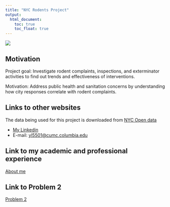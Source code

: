 ```yaml
---
title: "NYC Rodents Project"
output: 
  html_document:
    toc: true
    toc_float: true
---
```


![](https://i.giphy.com/media/v1.Y2lkPTc5MGI3NjExOTE5dDNjaDZmN2xkb242NGhlcGFxZmExZXlyeWt4MGhwMGt2Mm93aCZlcD12MV9pbnRlcm5hbF9naWZfYnlfaWQmY3Q9Zw/PGZDyeFpO56MM/giphy.gif)

## Motivation 
Project goal: Investigate rodent complaints, inspections, and exterminator activities to find out trends and effectiveness of interventions.

Motivation: Address public health and sanitation concerns by understanding how city responses correlate with rodent complaints.

## Links to other websites
The data being used for this project is downloaded from [NYC Open data](https://data.cityofnewyork.us/Health/Rodent-Inspection/p937-wjvj/about_data)

* [My Linkedin](https://www.linkedin.com/in/yujieli1103/)
* E-mail: [yl5501@cumc.columbia.edu](mailto:yl5501@cumc.columbia.edu)




## Link to my academic and professional experience
[About me](about.html)

## Link to Problem 2
[Problem 2](plotly.html)


